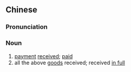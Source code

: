 ==Chinese==
{{zh-forms|s=收讫}}

===Pronunciation===
{{zh-pron
|m=shōuqì
|c=sau1 ngat6
|mn=qz,xm:siu-gut/zz:siu-git
|cat=n
}}

===Noun===
{{zh-noun}}

# [[payment]] [[received]]; [[paid]]
# all the above [[goods]] received; received [[in full]]